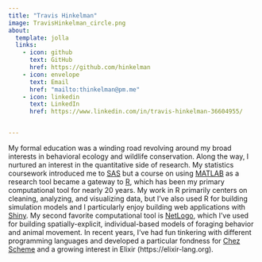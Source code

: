 ```yaml
---
title: "Travis Hinkelman"
image: TravisHinkelman_circle.png
about:
  template: jolla
  links:
    - icon: github
      text: GitHub
      href: https://github.com/hinkelman
    - icon: envelope
      text: Email
      href: "mailto:thinkelman@pm.me"
    - icon: linkedin
      text: LinkedIn
      href: https://www.linkedin.com/in/travis-hinkelman-36604955/


---
```


My formal education was a winding road revolving around my broad interests in behavioral ecology and wildlife conservation. Along the way, I nurtured an interest in the quantitative side of research. My statistics coursework introduced me to [SAS](https://www.sas.com/en_us/home.html) but a course on using [MATLAB](https://www.mathworks.com/products/matlab.html) as a research tool became a gateway to [R](https://www.r-project.org), which has been my primary computational tool for nearly 20 years. My work in R primarily centers on cleaning, analyzing, and visualizing data, but I've also used R for building simulation models and I particularly enjoy building web applications with [Shiny](https://shiny.posit.co). My second favorite computational tool is [NetLogo](https://ccl.northwestern.edu/netlogo/), which I've used for building spatially-explicit, individual-based models of foraging behavior and animal movement. In recent years, I've had fun tinkering with different programming languages and developed a particular fondness for [Chez Scheme](https://cisco.github.io/ChezScheme/) and a growing interest in Elixir (https://elixir-lang.org). 
